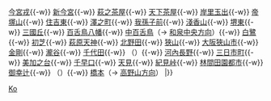 {{鐵道路線|
| 模板名稱 = 高野線林間太陽線
| 名稱 = [[File:Nankai group logo.svg|20px|南海電氣鐵道|link=南海電氣鐵道]] <small>[[南海電氣鐵道]]</small> [[高野線|高野線（難波－橋本）]] [[File:Nankai koya line symbol.svg|15px|高野線|link=高野線]]
| 代表色 = #009a41
| 背景顏色 = #FFFFFF 
| 車站列表 = [[難波站 (南海)|難波]]{{-w}} [[今宮戎站|今宮戎]]{{-w}} [[新今宮車站|新今宮]]{{-w}} [[萩之茶屋站|萩之茶屋]]{{-w}} [[天下茶屋站|天下茶屋]]{{-w}} [[岸里玉出站|岸里玉出]]{{-w}} [[帝塚山站|帝塚山]]{{-w}} [[住吉東站|住吉東]]{{-w}} [[澤之町站|澤之町]]{{-w}} [[我孫子前站|我孫子前]]{{-w}} [[淺香山站|淺香山]]{{-w}} [[堺東站|堺東]]{{-w}} [[三國丘站 (大阪府)|三國丘]]{{-w}} [[百舌鳥八幡站|百舌鳥八幡]]{{-w}} [[中百舌鳥站|中百舌鳥]]（→ [[Template:泉北高速鐵道線|和泉中央方向]]）{{-w}} [[白鷺站|白鷺]]{{-w}} [[初芝站|初芝]]{{-w}} [[萩原天神站|萩原天神]]{{-w}} [[北野田站|北野田]]{{-w}} [[狹山站|狹山]]{{-w}} [[大阪狹山市站|大阪狹山市]]{{-w}} [[金剛站|金剛]]{{-w}} [[瀧谷站 (大阪府)|瀧谷]]{{-w}} [[千代田站|千代田]]{{-w}} （{{link-ja|千代田號誌站|千代田信号所}}）{{-w}} [[河內長野站|河內長野]]{{-w}} [[三日市町站|三日市町]]{{-w}} [[美加之台站|美加之台]]{{-w}} [[千早口站|千早口]]{{-w}} [[天見站|天見]]{{-w}} [[紀見峠站|紀見峠]]{{-w}} [[林間田園都市站|林間田園都市]]{{-w}} [[御幸辻站|御幸辻]]{{-w}} （{{link-ja|小原田號誌站|小原田信号所}}）{{-w}} [[橋本車站 (和歌山縣)|橋本]]（→ [[Template:高野線 (山嶽線區)|高野山方向]]）
|}}<noinclude>
[[Category:南海電氣鐵道路線模板|Ko]]
</noinclude>